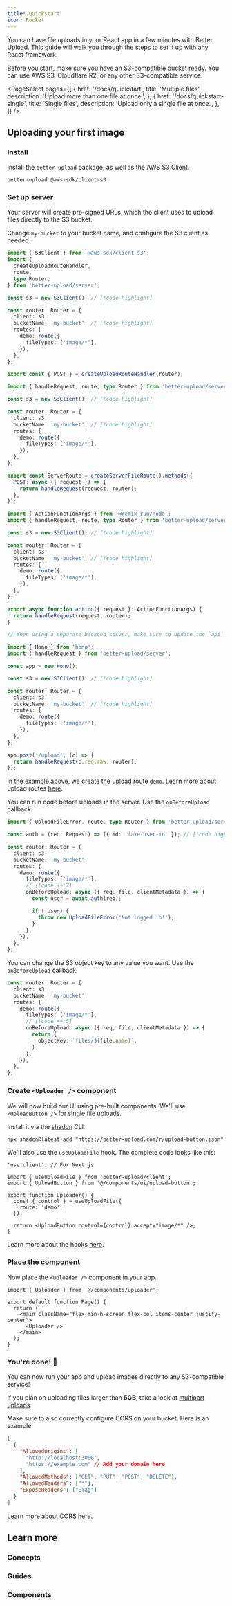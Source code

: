 ```yaml
---
title: Quickstart
icon: Rocket
---
```


You can have file uploads in your React app in a few minutes with Better Upload. This guide will walk you through the steps to set it up with any React framework.

Before you start, make sure you have an S3-compatible bucket ready. You can use AWS S3, Cloudflare R2, or any other S3-compatible service.

<PageSelect
  pages={[
    {
      href: '/docs/quickstart',
      title: 'Multiple files',
      description: 'Upload more than one file at once.',
    },
    {
      href: '/docs/quickstart-single',
      title: 'Single files',
      description: 'Upload only a single file at once.',
    },
  ]}
/>

## Uploading your first image

<Steps>

<Step>

### Install

Install the `better-upload` package, as well as the AWS S3 Client.

```npm
better-upload @aws-sdk/client-s3
```

</Step>

<Step>

### Set up server

Your server will create pre-signed URLs, which the client uses to upload files directly to the S3 bucket.

Change `my-bucket` to your bucket name, and configure the S3 client as needed.

```ts tab="Next.js" title="app/api/upload/route.ts"
import { S3Client } from '@aws-sdk/client-s3';
import {
  createUploadRouteHandler,
  route,
  type Router,
} from 'better-upload/server';

const s3 = new S3Client(); // [!code highlight]

const router: Router = {
  client: s3,
  bucketName: 'my-bucket', // [!code highlight]
  routes: {
    demo: route({
      fileTypes: ['image/*'],
    }),
  },
};

export const { POST } = createUploadRouteHandler(router);
```

```ts tab="TanStack Start" title="routes/api/upload.ts"
import { handleRequest, route, type Router } from 'better-upload/server';

const s3 = new S3Client(); // [!code highlight]

const router: Router = {
  client: s3,
  bucketName: 'my-bucket', // [!code highlight]
  routes: {
    demo: route({
      fileTypes: ['image/*'],
    }),
  },
};

export const ServerRoute = createServerFileRoute().methods({
  POST: async ({ request }) => {
    return handleRequest(request, router);
  },
});
```

```ts tab="Remix" title="app/routes/api.upload.ts"
import { ActionFunctionArgs } from '@remix-run/node';
import { handleRequest, route, type Router } from 'better-upload/server';

const s3 = new S3Client(); // [!code highlight]

const router: Router = {
  client: s3,
  bucketName: 'my-bucket', // [!code highlight]
  routes: {
    demo: route({
      fileTypes: ['image/*'],
    }),
  },
};

export async function action({ request }: ActionFunctionArgs) {
  return handleRequest(request, router);
}
```

```ts tab="Hono" title="server.ts"
// When using a separate backend server, make sure to update the `api` option on the client hooks.

import { Hono } from 'hono';
import { handleRequest } from 'better-upload/server';

const app = new Hono();

const s3 = new S3Client(); // [!code highlight]

const router: Router = {
  client: s3,
  bucketName: 'my-bucket', // [!code highlight]
  routes: {
    demo: route({
      fileTypes: ['image/*'],
    }),
  },
};

app.post('/upload', (c) => {
  return handleRequest(c.req.raw, router);
});
```

In the example above, we create the upload route `demo`. Learn more about upload routes [here](/docs/routes-single).

<Accordions>
<Accordion title="Adding authentication">

You can run code before uploads in the server. Use the `onBeforeUpload` callback:

```ts
import { UploadFileError, route, type Router } from 'better-upload/server';

const auth = (req: Request) => ({ id: 'fake-user-id' }); // [!code highlight]

const router: Router = {
  client: s3,
  bucketName: 'my-bucket',
  routes: {
    demo: route({
      fileTypes: ['image/*'],
      // [!code ++:7]
      onBeforeUpload: async ({ req, file, clientMetadata }) => {
        const user = await auth(req);

        if (!user) {
          throw new UploadFileError('Not logged in!');
        }
      },
    }),
  },
};
```

</Accordion>
<Accordion title="Changing S3 object key">

You can change the S3 object key to any value you want. Use the `onBeforeUpload` callback:

```ts
const router: Router = {
  client: s3,
  bucketName: 'my-bucket',
  routes: {
    demo: route({
      fileTypes: ['image/*'],
      // [!code ++:5]
      onBeforeUpload: async ({ req, file, clientMetadata }) => {
        return {
          objectKey: `files/${file.name}`,
        };
      },
    }),
  },
};
```

</Accordion>
</Accordions>

</Step>

<Step>

### Create `<Uploader />` component

We will now build our UI using pre-built components. We'll use `<UploadButton />` for single file uploads.

Install it via the [shadcn](https://ui.shadcn.com/) CLI:

```package-install
npx shadcn@latest add "https://better-upload.com/r/upload-button.json"
```

We'll also use the `useUploadFile` hook. The complete code looks like this:

```tsx title="uploader.tsx"
'use client'; // For Next.js

import { useUploadFile } from 'better-upload/client';
import { UploadButton } from '@/components/ui/upload-button';

export function Uploader() {
  const { control } = useUploadFile({
    route: 'demo',
  });

  return <UploadButton control={control} accept="image/*" />;
}
```

Learn more about the hooks [here](/docs/hooks-single).

</Step>

<Step>

### Place the component

Now place the `<Uploader />` component in your app.

```tsx title="page.tsx"
import { Uploader } from '@/components/uploader';

export default function Page() {
  return (
    <main className="flex min-h-screen flex-col items-center justify-center">
      <Uploader />
    </main>
  );
}
```

</Step>

<Step>

### You're done! 🎉

You can now run your app and upload images directly to any S3-compatible service!

If you plan on uploading files larger than **5GB**, take a look at [multipart uploads](/docs/routes-single#multipart-uploads).

<Accordions>
<Accordion title="CORS Configuration">

Make sure to also correctly configure CORS on your bucket. Here is an example:

```json
[
  {
    "AllowedOrigins": [
      "http://localhost:3000",
      "https://example.com" // Add your domain here
    ],
    "AllowedMethods": ["GET", "PUT", "POST", "DELETE"],
    "AllowedHeaders": ["*"],
    "ExposeHeaders": ["ETag"]
  }
]
```

Learn more about CORS [here](https://docs.aws.amazon.com/AmazonS3/latest/userguide/ManageCorsUsing.html).

</Accordion>
</Accordions>

</Step>

</Steps>

## Learn more

### Concepts

<Cards>
  <Card
    href="/docs/routes-single"
    title="Upload routes"
    description="Configure upload routes for different behaviors."
  />
  <Card
    href="/docs/hooks-single"
    title="Client hooks"
    description="Use client-side hooks to easily upload files."
  />
</Cards>

### Guides

<Cards>
  <Card
    href="/docs/guides/form"
    title="Upload in forms"
    description="Integrate with shadcn/ui forms and React Hook Form."
  />
  <Card
    href="/docs/guides/tanstack-query"
    title="With TanStack Query"
    description="Use TanStack Query to manage the upload process."
  />
</Cards>

### Components

<Cards>
  <Card
    href="/docs/components/upload-button"
    title="Upload button"
    description="A button that uploads a single file."
  />
  <Card
    href="/docs/components/upload-dropzone"
    title="Upload dropzone"
    description="A dropzone that uploads multiple files."
  />
  <Card
    href="/docs/components/upload-dropzone-progress"
    title="Upload dropzone with progress"
    description="A dropzone that uploads multiple files, showing the progress of each upload."
  />
</Cards>
